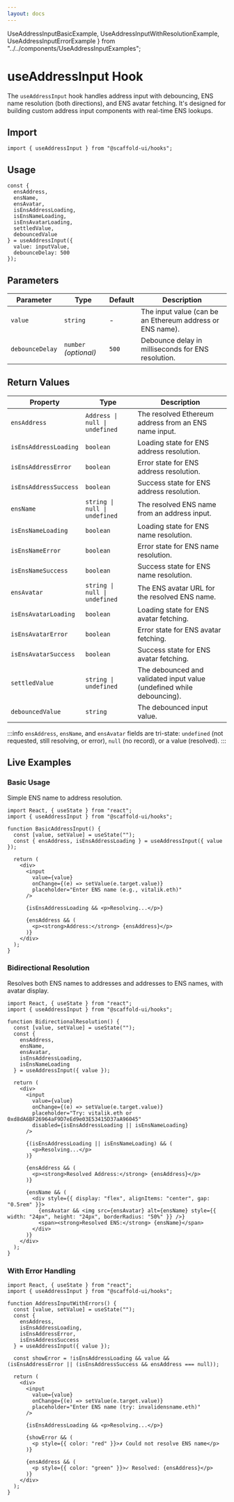 ```yaml
---
layout: docs
---
```


  UseAddressInputBasicExample,
  UseAddressInputWithResolutionExample,
  UseAddressInputErrorExample
} from "../../components/UseAddressInputExamples";

# useAddressInput Hook

The `useAddressInput` hook handles address input with debouncing, ENS name resolution (both directions), and ENS avatar fetching. It's designed for building custom address input components with real-time ENS lookups.

## Import

```tsx
import { useAddressInput } from "@scaffold-ui/hooks";
```

## Usage

```tsx
const {
  ensAddress,
  ensName,
  ensAvatar,
  isEnsAddressLoading,
  isEnsNameLoading,
  isEnsAvatarLoading,
  settledValue,
  debouncedValue
} = useAddressInput({
  value: inputValue,
  debounceDelay: 500
});
```

## Parameters

| Parameter        | Type                   | Default | Description                                              |
| ---------------- | ---------------------- | ------- | -------------------------------------------------------- |
| `value`          | `string`               | -       | The input value (can be an Ethereum address or ENS name).|
| `debounceDelay`  | `number` *(optional)*  | `500`   | Debounce delay in milliseconds for ENS resolution.       |

## Return Values

| Property                | Type                           | Description                                                        |
| ----------------------- | ------------------------------ | ------------------------------------------------------------------ |
| `ensAddress`            | `Address \| null \| undefined` | The resolved Ethereum address from an ENS name input.              |
| `isEnsAddressLoading`   | `boolean`                      | Loading state for ENS address resolution.                          |
| `isEnsAddressError`     | `boolean`                      | Error state for ENS address resolution.                            |
| `isEnsAddressSuccess`   | `boolean`                      | Success state for ENS address resolution.                          |
| `ensName`               | `string \| null \| undefined`  | The resolved ENS name from an address input.                       |
| `isEnsNameLoading`      | `boolean`                      | Loading state for ENS name resolution.                             |
| `isEnsNameError`        | `boolean`                      | Error state for ENS name resolution.                               |
| `isEnsNameSuccess`      | `boolean`                      | Success state for ENS name resolution.                             |
| `ensAvatar`             | `string \| null \| undefined`  | The ENS avatar URL for the resolved ENS name.                      |
| `isEnsAvatarLoading`    | `boolean`                      | Loading state for ENS avatar fetching.                             |
| `isEnsAvatarError`      | `boolean`                      | Error state for ENS avatar fetching.                               |
| `isEnsAvatarSuccess`    | `boolean`                      | Success state for ENS avatar fetching.                             |
| `settledValue`          | `string \| undefined`          | The debounced and validated input value (undefined while debouncing).|
| `debouncedValue`        | `string`                       | The debounced input value.                                         |

:::info
`ensAddress`, `ensName`, and `ensAvatar` fields are tri-state: `undefined` (not requested, still resolving, or error), `null` (no record), or a value (resolved).
:::

## Live Examples

### Basic Usage

Simple ENS name to address resolution.

<DocsProvider>
  <UseAddressInputBasicExample />
</DocsProvider>

```tsx
import React, { useState } from "react";
import { useAddressInput } from "@scaffold-ui/hooks";

function BasicAddressInput() {
  const [value, setValue] = useState("");
  const { ensAddress, isEnsAddressLoading } = useAddressInput({ value });

  return (
    <div>
      <input
        value={value}
        onChange={(e) => setValue(e.target.value)}
        placeholder="Enter ENS name (e.g., vitalik.eth)"
      />

      {isEnsAddressLoading && <p>Resolving...</p>}

      {ensAddress && (
        <p><strong>Address:</strong> {ensAddress}</p>
      )}
    </div>
  );
}
```

### Bidirectional Resolution

Resolves both ENS names to addresses and addresses to ENS names, with avatar display.

<DocsProvider>
  <UseAddressInputWithResolutionExample />
</DocsProvider>

```tsx
import React, { useState } from "react";
import { useAddressInput } from "@scaffold-ui/hooks";

function BidirectionalResolution() {
  const [value, setValue] = useState("");
  const {
    ensAddress,
    ensName,
    ensAvatar,
    isEnsAddressLoading,
    isEnsNameLoading
  } = useAddressInput({ value });

  return (
    <div>
      <input
        value={value}
        onChange={(e) => setValue(e.target.value)}
        placeholder="Try: vitalik.eth or 0xd8dA6BF26964aF9D7eEd9e03E53415D37aA96045"
        disabled={isEnsAddressLoading || isEnsNameLoading}
      />

      {(isEnsAddressLoading || isEnsNameLoading) && (
        <p>Resolving...</p>
      )}

      {ensAddress && (
        <p><strong>Resolved Address:</strong> {ensAddress}</p>
      )}

      {ensName && (
        <div style={{ display: "flex", alignItems: "center", gap: "0.5rem" }}>
          {ensAvatar && <img src={ensAvatar} alt={ensName} style={{ width: "24px", height: "24px", borderRadius: "50%" }} />}
          <span><strong>Resolved ENS:</strong> {ensName}</span>
        </div>
      )}
    </div>
  );
}
```

### With Error Handling

<DocsProvider>
  <UseAddressInputErrorExample />
</DocsProvider>

```tsx
import React, { useState } from "react";
import { useAddressInput } from "@scaffold-ui/hooks";

function AddressInputWithErrors() {
  const [value, setValue] = useState("");
  const {
    ensAddress,
    isEnsAddressLoading,
    isEnsAddressError,
    isEnsAddressSuccess
  } = useAddressInput({ value });

  const showError = !isEnsAddressLoading && value && (isEnsAddressError || (isEnsAddressSuccess && ensAddress === null));

  return (
    <div>
      <input
        value={value}
        onChange={(e) => setValue(e.target.value)}
        placeholder="Enter ENS name (try: invalidensname.eth)"
      />

      {isEnsAddressLoading && <p>Resolving...</p>}

      {showError && (
        <p style={{ color: "red" }}>✗ Could not resolve ENS name</p>
      )}

      {ensAddress && (
        <p style={{ color: "green" }}>✓ Resolved: {ensAddress}</p>
      )}
    </div>
  );
}
```
